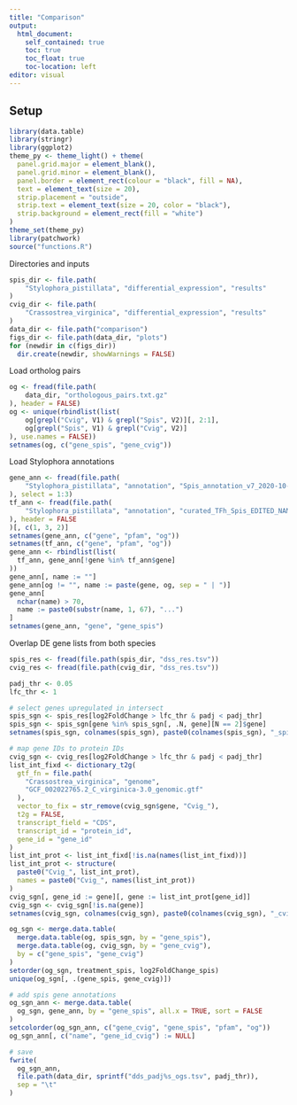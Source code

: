 ```yaml
---
title: "Comparison"
output:
  html_document:
    self_contained: true
    toc: true
    toc_float: true
    toc-location: left
editor: visual
---
```


## Setup

```r
library(data.table)
library(stringr)
library(ggplot2)
theme_py <- theme_light() + theme(
  panel.grid.major = element_blank(),
  panel.grid.minor = element_blank(),
  panel.border = element_rect(colour = "black", fill = NA),
  text = element_text(size = 20),
  strip.placement = "outside",
  strip.text = element_text(size = 20, color = "black"),
  strip.background = element_rect(fill = "white")
)
theme_set(theme_py)
library(patchwork)
source("functions.R")
```

Directories and inputs

```r
spis_dir <- file.path(
    "Stylophora_pistillata", "differential_expression", "results"
)
cvig_dir <- file.path(
    "Crassostrea_virginica", "differential_expression", "results"
)
data_dir <- file.path("comparison")
figs_dir <- file.path(data_dir, "plots")
for (newdir in c(figs_dir))
  dir.create(newdir, showWarnings = FALSE)
```

Load ortholog pairs

```r
og <- fread(file.path(
    data_dir, "orthologous_pairs.txt.gz"
), header = FALSE)
og <- unique(rbindlist(list(
    og[grepl("Cvig", V1) & grepl("Spis", V2)][, 2:1],
    og[grepl("Spis", V1) & grepl("Cvig", V2)]
), use.names = FALSE))
setnames(og, c("gene_spis", "gene_cvig"))
```

Load Stylophora annotations

```r
gene_ann <- fread(file.path(
    "Stylophora_pistillata", "annotation", "Spis_annotation_v7_2020-10-26_clean"
), select = 1:3)
tf_ann <- fread(file.path(
    "Stylophora_pistillata", "annotation", "curated_TFh_Spis_EDITED_NAMES.csv"
), header = FALSE
)[, c(1, 3, 2)]
setnames(gene_ann, c("gene", "pfam", "og"))
setnames(tf_ann, c("gene", "pfam", "og"))
gene_ann <- rbindlist(list(
  tf_ann, gene_ann[!gene %in% tf_ann$gene]
))
gene_ann[, name := ""]
gene_ann[og != "", name := paste(gene, og, sep = " | ")]
gene_ann[
  nchar(name) > 70,
  name := paste0(substr(name, 1, 67), "...")
]
setnames(gene_ann, "gene", "gene_spis")
```

Overlap DE gene lists from both species

```r
spis_res <- fread(file.path(spis_dir, "dss_res.tsv"))
cvig_res <- fread(file.path(cvig_dir, "dss_res.tsv"))

padj_thr <- 0.05
lfc_thr <- 1

# select genes upregulated in intersect
spis_sgn <- spis_res[log2FoldChange > lfc_thr & padj < padj_thr]
spis_sgn <- spis_sgn[gene %in% spis_sgn[, .N, gene][N == 2]$gene]
setnames(spis_sgn, colnames(spis_sgn), paste0(colnames(spis_sgn), "_spis"))

# map gene IDs to protein IDs
cvig_sgn <- cvig_res[log2FoldChange > lfc_thr & padj < padj_thr]
list_int_fixd <- dictionary_t2g(
  gtf_fn = file.path(
    "Crassostrea_virginica", "genome",
    "GCF_002022765.2_C_virginica-3.0_genomic.gtf"
  ),
  vector_to_fix = str_remove(cvig_sgn$gene, "Cvig_"),
  t2g = FALSE,
  transcript_field = "CDS",
  transcript_id = "protein_id",
  gene_id = "gene_id"
)
list_int_prot <- list_int_fixd[!is.na(names(list_int_fixd))]
list_int_prot <- structure(
  paste0("Cvig_", list_int_prot),
  names = paste0("Cvig_", names(list_int_prot))
)
cvig_sgn[, gene_id := gene][, gene := list_int_prot[gene_id]]
cvig_sgn <- cvig_sgn[!is.na(gene)]
setnames(cvig_sgn, colnames(cvig_sgn), paste0(colnames(cvig_sgn), "_cvig"))

og_sgn <- merge.data.table(
  merge.data.table(og, spis_sgn, by = "gene_spis"),
  merge.data.table(og, cvig_sgn, by = "gene_cvig"),
  by = c("gene_spis", "gene_cvig")
)
setorder(og_sgn, treatment_spis, log2FoldChange_spis)
unique(og_sgn[, .(gene_spis, gene_cvig)])

# add spis gene annotations
og_sgn_ann <- merge.data.table(
  og_sgn, gene_ann, by = "gene_spis", all.x = TRUE, sort = FALSE
)
setcolorder(og_sgn_ann, c("gene_cvig", "gene_spis", "pfam", "og"))
og_sgn_ann[, c("name", "gene_id_cvig") := NULL]

# save
fwrite(
  og_sgn_ann,
  file.path(data_dir, sprintf("dds_padj%s_ogs.tsv", padj_thr)),
  sep = "\t"
)
```